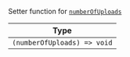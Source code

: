 Setter function for [`numberOfUploads`](../../../contexts/message_input_context.mdx#numberofuploads)

| Type |
| - |
| `(numberOfUploads) => void` |
